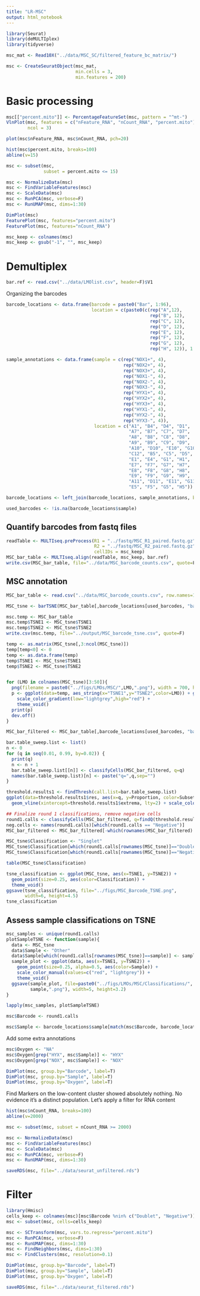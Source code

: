 ---
title: "LR-MSC"
output: html_notebook
---

```{r}
library(Seurat)
library(deMULTIplex)
library(tidyverse)
```

```{r}
msc_mat <- Read10X("../data/MSC_SC/filtered_feature_bc_matrix/")
```

```{r}
msc <- CreateSeuratObject(msc_mat,
                          min.cells = 3,
                          min.features = 200)
```

# Basic processing
```{r}
msc[["percent.mito"]] <- PercentageFeatureSet(msc, pattern = "^mt-")
VlnPlot(msc, features = c("nFeature_RNA", "nCount_RNA", "percent.mito"), pt.size=0.25,
        ncol = 3)
```


```{r}
plot(msc$nFeature_RNA, msc$nCount_RNA, pch=20)
```

```{r}
hist(msc$percent.mito, breaks=100)
abline(v=15)
```

```{r}
msc <- subset(msc,
              subset = percent.mito <= 15)
```


```{r}
msc <- NormalizeData(msc)
msc <- FindVariableFeatures(msc)
msc <- ScaleData(msc)
msc <- RunPCA(msc, verbose=F)
msc <- RunUMAP(msc, dims=1:30)
```

```{r}
DimPlot(msc)
FeaturePlot(msc, features="percent.mito")
FeaturePlot(msc, features="nCount_RNA")
```

```{r}
msc_keep <- colnames(msc)
msc_keep <- gsub("-1", "", msc_keep)
```

# Demultiplex
```{r}
bar.ref <- read.csv("../data/LMOlist.csv", header=F)$V1
```

Organizing the barcodes
```{r}
barcode_locations <- data.frame(barcode = paste0("Bar", 1:96),
                                location = c(paste0(c(rep("A",12),
                                                      rep("B", 12),
                                                      rep("C", 12),
                                                      rep("D", 12),
                                                      rep("E", 12),
                                                      rep("F", 12),
                                                      rep("G", 12),
                                                      rep("H", 12)), 1:12)))
```

```{r}
sample_annotations <- data.frame(sample = c(rep("NOX1+", 4),
                                            rep("NOX2+", 4),
                                            rep("NOX3+", 4),
                                            rep("NOX1-", 4),
                                            rep("NOX2-", 4),
                                            rep("NOX3-", 4),
                                            rep("HYX1+", 4),
                                            rep("HYX2+", 4),
                                            rep("HYX3+", 4),
                                            rep("HYX1-", 4),
                                            rep("HYX2-", 4),
                                            rep("HYX3-", 4)),
                                 location = c("A1", "B4", "D4", "D1",
                                              "A7", "B7", "C7", "D7",
                                              "A8", "B8", "C8", "D8",
                                              "A9", "B9", "C9", "D9",
                                              "A10", "D10", "E10", "G10",
                                              "C12", "B5", "C5", "D5",
                                              "E1", "E4", "G1", "H1",
                                              "E7", "F7", "G7", "H7",
                                              "E8", "F8", "G8", "H8",
                                              "E9", "F9", "G9", "H9",
                                              "A11", "D11", "E11", "G11",
                                              "E5", "F5", "G5", "H5"))
```

```{r}
barcode_locations <- left_join(barcode_locations, sample_annotations, by="location")
```

```{r}
used_barcodes <- !is.na(barcode_locations$sample)
```


## Quantify barcodes from fastq files
```{r}
readTable <- MULTIseq.preProcess(R1 = "../fastq/MSC_R1_paired.fastq.gz",
                                 R2 = "../fastq/MSC_R2_paired.fastq.gz",
                                 cellIDs = msc_keep)
MSC_bar_table <- MULTIseq.align(readTable, msc_keep, bar.ref)
write.csv(MSC_bar_table, file="../data/MSC_barcode_counts.csv", quote=F)
```

## MSC annotation
```{r}
MSC_bar_table <- read.csv("../data/MSC_barcode_counts.csv", row.names=1)
```

```{r}
MSC_tsne <- barTSNE(MSC_bar_table[,barcode_locations[used_barcodes, "barcode"]])
```

```{r}
msc.temp <- MSC_bar_table
msc.temp$TSNE1 <- MSC_tsne$TSNE1
msc.temp$TSNE2 <- MSC_tsne$TSNE2
write.csv(msc.temp, file="../output/MSC_barcode_tsne.csv", quote=F)
```

```{r}
temp <- as.matrix(MSC_tsne[,3:ncol(MSC_tsne)])
temp[temp<0] <- 0
temp <- as.data.frame(temp)
temp$TSNE1 <- MSC_tsne$TSNE1
temp$TSNE2 <- MSC_tsne$TSNE2


for (LMO in colnames(MSC_tsne)[3:50]){
  png(filename = paste0("../figs/LMOs/MSC/",LMO,".png"), width = 700, height = 600)
  p <- ggplot(data=temp, aes_string(x="TSNE1",y="TSNE2",color=LMO)) + geom_point() +
    scale_color_gradient(low="lightgrey",high="red") +
    theme_void()
  print(p)
  dev.off()
}
```

```{r}
MSC_bar_filtered <- MSC_bar_table[,barcode_locations[used_barcodes, "barcode"]]
```

```{r}
bar.table_sweep.list <- list()
n <- 0
for (q in seq(0.01, 0.99, by=0.02)) {
  print(q)
  n <- n + 1
  bar.table_sweep.list[[n]] <- classifyCells(MSC_bar_filtered, q=q)
  names(bar.table_sweep.list)[n] <- paste("q=",q,sep="")
}
```

```{r}
threshold.results1 <- findThresh(call.list=bar.table_sweep.list)
ggplot(data=threshold.results1$res, aes(x=q, y=Proportion, color=Subset)) + geom_line() + theme(legend.position = "none") +
  geom_vline(xintercept=threshold.results1$extrema, lty=2) + scale_color_manual(values=c("red","black","blue"))
```

```{r}
## Finalize round 1 classifications, remove negative cells
round1.calls <- classifyCells(MSC_bar_filtered, q=findQ(threshold.results1$res, threshold.results1$extrema))
neg.cells <- names(round1.calls)[which(round1.calls == "Negative")]
MSC_bar_filtered <- MSC_bar_filtered[-which(rownames(MSC_bar_filtered) %in% neg.cells), ]
```

```{r}
MSC_tsne$Classification <- "Singlet"
MSC_tsne$Classification[which(round1.calls[rownames(MSC_tsne)]=="Doublet")] <- "Doublet"
MSC_tsne$Classification[which(round1.calls[rownames(MSC_tsne)]=="Negative")] <- "Negative"
```

```{r}
table(MSC_tsne$Classification)
```

```{r}
tsne_classification <- ggplot(MSC_tsne, aes(x=TSNE1, y=TSNE2)) +
  geom_point(size=0.25, aes(color=Classification)) +
  theme_void()
ggsave(tsne_classification, file="../figs/MSC_Barcode_TSNE.png",
       width=6, height=4.5)
tsne_classification
```

## Assess sample classifications on TSNE
```{r}
msc_samples <- unique(round1.calls)
plotSampleTSNE <- function(sample){
  data <- MSC_tsne
  data$Sample <- "Other"
  data$Sample[which(round1.calls[rownames(MSC_tsne)]==sample)] <- sample
  sample_plot <- ggplot(data, aes(x=TSNE1, y=TSNE2)) +
    geom_point(size=0.25, alpha=0.5, aes(color=Sample)) +
    scale_color_manual(values=c("red", "lightgrey")) +
    theme_void()
  ggsave(sample_plot, file=paste0("../figs/LMOs/MSC/Classifications/", 
         sample,".png"), width=5, height=3.2)
}
```

```{r}
lapply(msc_samples, plotSampleTSNE)
```

```{r}
msc$Barcode <- round1.calls
```

```{r}
msc$Sample <- barcode_locations$sample[match(msc$Barcode, barcode_locations$barcode)]
```

Add some extra annotations
```{r}
msc$Oxygen <- "NA"
msc$Oxygen[grep("HYX", msc$Sample)] <- "HYX"
msc$Oxygen[grep("NOX", msc$Sample)] <- "NOX"
```

```{r}
DimPlot(msc, group.by="Barcode", label=T)
DimPlot(msc, group.by="Sample", label=T)
DimPlot(msc, group.by="Oxygen", label=T)
```

Find Markers on the low-content cluster showed absolutely nothing. No evidence it's a distinct population. Let's apply a filter for RNA content

```{r}
hist(msc$nCount_RNA, breaks=100)
abline(v=2000)
```


```{r}
msc <- subset(msc, subset = nCount_RNA >= 2000)
```

```{r}
msc <- NormalizeData(msc)
msc <- FindVariableFeatures(msc)
msc <- ScaleData(msc)
msc <- RunPCA(msc, verbose=F)
msc <- RunUMAP(msc, dims=1:30)
```


```{r}
saveRDS(msc, file="../data/seurat_unfiltered.rds")
```

# Filter
```{r}
library(Hmisc)
cells_keep <- colnames(msc)[msc$Barcode %nin% c("Doublet", "Negative")]
msc <- subset(msc, cells=cells_keep)
```

```{r}
msc <- SCTransform(msc, vars.to.regress="percent.mito") 
msc <- RunPCA(msc, verbose=F)
msc <- RunUMAP(msc, dims=1:30)
msc <- FindNeighbors(msc, dims=1:30)
msc <- FindClusters(msc, resolution=0.1)
```

```{r}
DimPlot(msc, group.by="Barcode", label=T)
DimPlot(msc, group.by="Sample", label=T)
DimPlot(msc, group.by="Oxygen", label=T)
```

```{r}
saveRDS(msc, file="../data/seurat_filtered.rds")
```